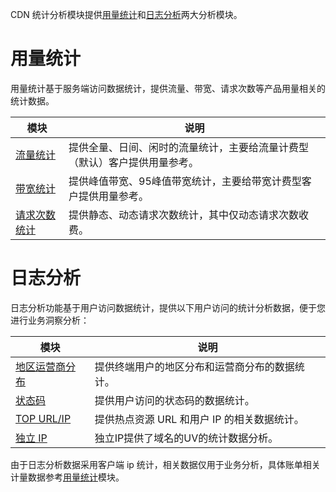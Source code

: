  CDN 统计分析模块提供[用量统计](https://portal.qiniu.com/cdn/statistics-v2/usage/flow)和[日志分析](https://portal.qiniu.com/cdn/statistics-v2/log/access)两大分析模块。
 
# 用量统计
 用量统计基于服务端访问数据统计，提供流量、带宽、请求次数等产品用量相关的统计数据。
 
 | 模块  | 说明 |
| ------------ | ------------ |
| [流量统计](https://developer.qiniu.com/fusion/manual/5029/usage-statistics#traffic)  |提供全量、日间、闲时的流量统计，主要给流量计费型（默认）客户提供用量参考。 |
| [带宽统计 ](https://developer.qiniu.com/fusion/manual/5029/usage-statistics#width)| 提供峰值带宽、95峰值带宽统计，主要给带宽计费型客户提供用量参考。 |
| [请求次数统计 ](https://developer.qiniu.com/fusion/manual/5029/usage-statistics#querry) |  提供静态、动态请求次数统计，其中仅动态请求次数收费。 |
# 日志分析
 日志分析功能基于用户访问数据统计，提供以下用户访问的统计分析数据，便于您进行业务洞察分析：

| 模块  | 说明 |
| ------------ | ------------ |
| [地区运营商分布 ](/fusion/manual/7445/distribution-of-regional-operators) | 提供终端用户的地区分布和运营商分布的数据统计。  |
| [ 状态码](/fusion/manual/5031/status-code) | 提供用户访问的状态码的数据统计。  |
| [TOP URL/IP ](/fusion/manual/7446/top-url-ip) | 提供热点资源 URL 和用户 IP 的相关数据统计。  |
|  [独立 IP ](/fusion/manual/5033/independent-ip) | 独立IP提供了域名的UV的统计数据分析。  |

由于日志分析数据采用客户端 ip 统计，相关数据仅用于业务分析，具体账单相关计量数据参考[用量统计](https://portal.qiniu.com/dcdn/statistics-v2/usage/traffic)模块。
